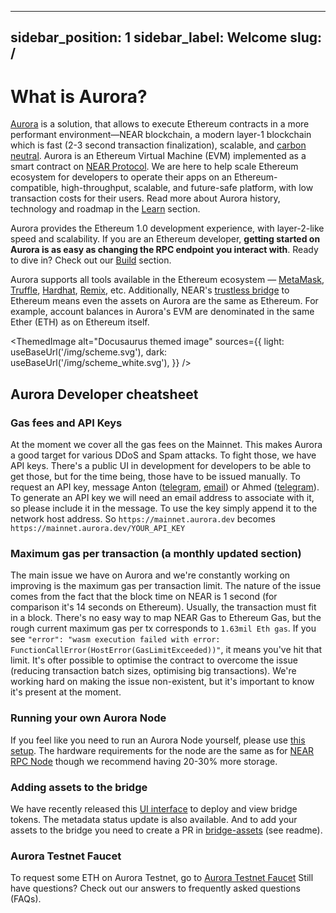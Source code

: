 


---
sidebar_position: 1
sidebar_label: Welcome
slug: /
---



# What is Aurora?

[Aurora] is a solution, that allows to execute Ethereum contracts in a more performant environment—NEAR blockchain, a modern layer-1 blockchain which is fast (2-3 second transaction finalization), scalable, and [carbon neutral].
Aurora is an Ethereum Virtual Machine (EVM) implemented as a smart contract on [NEAR Protocol]. We are here to help scale Ethereum ecosystem for developers to operate their apps on an Ethereum-compatible, high-throughput, scalable, and future-safe platform, with low transaction costs for their users.
Read more about Aurora history, technology and roadmap in the [Learn](https://focused-tesla-a2f910.netlify.app/learn) section.

Aurora provides the Ethereum 1.0 development experience, with layer-2-like speed and scalability. If you are an Ethereum developer, **getting started on Aurora is as easy as changing the RPC endpoint you interact with**.
Ready to dive in? Check out our [Build](https://focused-tesla-a2f910.netlify.app/build) section.

Aurora supports all tools available in the Ethereum ecosystem — [MetaMask], [Truffle], [Hardhat], [Remix], etc.
Additionally, NEAR's [trustless bridge] to Ethereum means even the assets on Aurora are the same as Ethereum. For example, account balances in Aurora's EVM are denominated in the same Ether (ETH) as on Ethereum itself.

<ThemedImage
  alt="Docusaurus themed image"
  sources={{
    light: useBaseUrl('/img/scheme.svg'),
    dark: useBaseUrl('/img/scheme_white.svg'),
  }}
/>

## Aurora Developer cheatsheet

### Gas fees and API Keys
At the moment we cover all the gas fees on the Mainnet. This makes Aurora a good target for various DDoS and Spam attacks.
To fight those, we have API keys. There's a public UI in development for developers to be able to get those, but for the time being, those have to be issued manually.
To request an API key, message Anton ([telegram](https://t.me/antonpaisov), [email](mailto:anton@aurora.dev)) or Ahmed ([telegram](https://t.me/theZeroX)).
To generate an API key we will need an email address to associate with it, so please include it in the message.
To use the key simply append it to the network host address. So `https://mainnet.aurora.dev` becomes `https://mainnet.aurora.dev/YOUR_API_KEY`

### Maximum gas per transaction (a monthly updated section)
The main issue we have on Aurora and we're constantly working on improving is the maximum gas per transaction limit.
The nature of the issue comes from the fact that the block time on NEAR is 1 second (for comparison it's 14 seconds on Ethereum).
Usually, the transaction must fit in a block.
There's no easy way to map NEAR Gas to Ethereum Gas, but the rough current maximum gas per tx corresponds to `1.63mil Eth gas`.
If you see `"error": "wasm execution failed with error: FunctionCallError(HostError(GasLimitExceeded))"`, it means you've hit that limit.
It's ofter possible to optimise the contract to overcome the issue (reducing transaction batch sizes, optimising big transactions).
We're working hard on making the issue non-existent, but it's important to know it's present at the moment.

### Running your own Aurora Node
If you feel like you need to run an Aurora Node yourself, please use [this setup](https://github.com/aurora-is-near/partner-relayer-deploy).
The hardware requirements for the node are the same as for [NEAR RPC Node](https://docs.near.org/docs/develop/node/rpc/hardware-rpc#recommended-hardware-specifications) though we recommend having 20-30% more storage.

### Adding assets to the bridge
We have recently released this [UI interface](https://rainbowbridge.app/deploy) to deploy and view bridge tokens.
The metadata status update is also available.
And to add your assets to the bridge you need to create a PR in [bridge-assets](https://github.com/aurora-is-near/bridge-assets) (see readme).

### Aurora Testnet Faucet
To request some ETH on Aurora Testnet, go to [Aurora Testnet Faucet](https://aurora.dev/faucet)
Still have questions? Check out our answers to frequently asked questions (FAQs).


[NEAR Protocol]: https://near.org
[Aurora]: https://aurora.dev
[MetaMask]: https://metamask.io
[Truffle]: https://www.trufflesuite.com/truffle
[Hardhat]: https://hardhat.org
[Remix]: https://remix.ethereum.org
[trustless bridge]: https://near.org/bridge
[carbon neutral]: https://near.org/blog/near-climate-neutral-product

